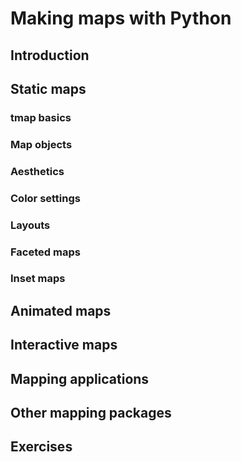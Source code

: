 # Making maps with Python {#adv-map}

## Introduction


## Static maps

### tmap basics
### Map objects
### Aesthetics
### Color settings
### Layouts
### Faceted maps
### Inset maps

## Animated maps
## Interactive maps
## Mapping applications
## Other mapping packages

## Exercises